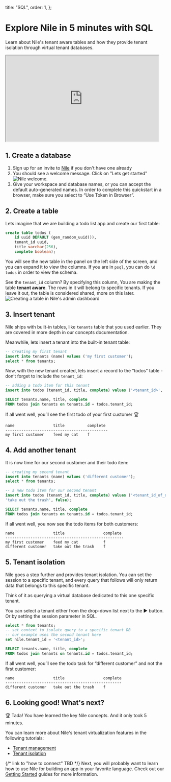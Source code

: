   title: "SQL",
  order: 1,
};

# Explore Nile in 5 minutes with SQL

Learn about Nile's tenant aware tables and how they provide tenant isolation through virtual tenant databases.

<iframe
  width="480"
  height="270"
  src="https://www.youtube.com/embed/RKMXk-9B_2A?si=hWviJDt4_WCnmIRM"
  title="YouTube video player"
  allow="accelerometer; autoplay; clipboard-write; encrypted-media; gyroscope; picture-in-picture; web-share"
  allowFullScreen
></iframe>

## 1. Create a database

1. Sign up for an invite to [Nile](https://thenile.dev) if you don't have one already
2. You should see a welcome message. Click on "Lets get started"
   ![Nile welcome.](/docs/nile-welcome.png)
3. Give your workspace and database names, or you can accept the default auto-generated names. In order to complete this quickstart in a browser, make sure you select to “Use Token in Browser”.

## 2. Create a table

Lets imagine that we are building a todo list app and create our first table:

```sql
create table todos (
    id uuid DEFAULT (gen_random_uuid()),
    tenant_id uuid,
    title varchar(256),
    complete boolean);
```

You will see the new table in the panel on the left side of the screen, and you can expand it to view the columns. If you are in `psql`, you can do `\d todos` in order to view the schema.

See the `tenant_id` column? By specifying this column, You are making the table **tenant aware**. The rows in it will belong to specific tenants. If you leave it out, the table is considered shared, more on this later.
![Creating a table in Nile's admin dashboard](/docs/gui-create-table.png)

## 3. Insert tenant

Nile ships with built-in tables, like `tenants` table that you used earlier. They are covered in more depth in our concepts documentation.

Meanwhile, lets insert a tenant into the built-in tenant table:

```sql
-- Creating my first tenant
insert into tenants (name) values ('my first customer');
select * from tenants;
```

Now, with the new tenant created, lets insert a record to the “todos” table - don’t forget to include the `tenant_id`:

```sql
-- adding a todo item for this tenant
insert into todos (tenant_id, title, complete) values ('<tenant_id>', 'feed my cat', false);

SELECT tenants.name, title, complete
FROM todos join tenants on tenants.id = todos.tenant_id;
```

If all went well, you’ll see the first todo of your first customer 🏆

```
name                 title          complete
---------------------------------------------
my first customer    feed my cat    f
```

## 4. Add another tenant

It is now time for our second customer and their todo item:

```sql
-- creating my second tenant
insert into tenants (name) values ('different customer');
select * from tenants;
```

```sql
-- a new todo item for our second tenant
insert into todos (tenant_id, title, complete) values ('<tenant_id_of_different_customer>',
'take out the trash', false);

SELECT tenants.name, title, complete
FROM todos join tenants on tenants.id = todos.tenant_id;
```

If all went well, you now see the todo items for both customers:

```
name                 title                 complete
----------------------------------------------------
my first customer    feed my cat           f
different customer   take out the trash    f
```

## 5. Tenant isolation

Nile goes a step further and provides tenant isolation. You can set the session to a specific tenant, and every query that follows will only return data that belongs to this specific tenant.

Think of it as querying a virtual database dedicated to this one specific tenant.

You can select a tenant either from the drop-down list next to the ▶️ button. Or by setting the session parameter in SQL.

```sql
select * from tenants;
-- set context to isolate query to a specific tenant DB
-- our example uses the second tenant here
set nile.tenant_id = '<tenant_id>';

SELECT tenants.name, title, complete
FROM todos join tenants on tenants.id = todos.tenant_id;
```

If all went well, you’ll see the todo task for “different customer” and not the first customer:

```
name                 title                 complete
---------------------------------------------------
different customer   take out the trash    f
```

## 6. Looking good! What's next?

🏆 Tada! You have learned the key Nile concepts. And it only took 5 minutes.

You can learn more about Nile's tenant virtualization features in the following tutorials:

- [Tenant management](/docs/tenant-management)
- [Tenant isolation](/docs/tenant-isolation)

{/* link to "how to connect" TBD */}
Next, you will probably want to learn how to use Nile for building an app in your favorite language.
Check out our [Getting Started](/docs/getting-started) guides for more information.
